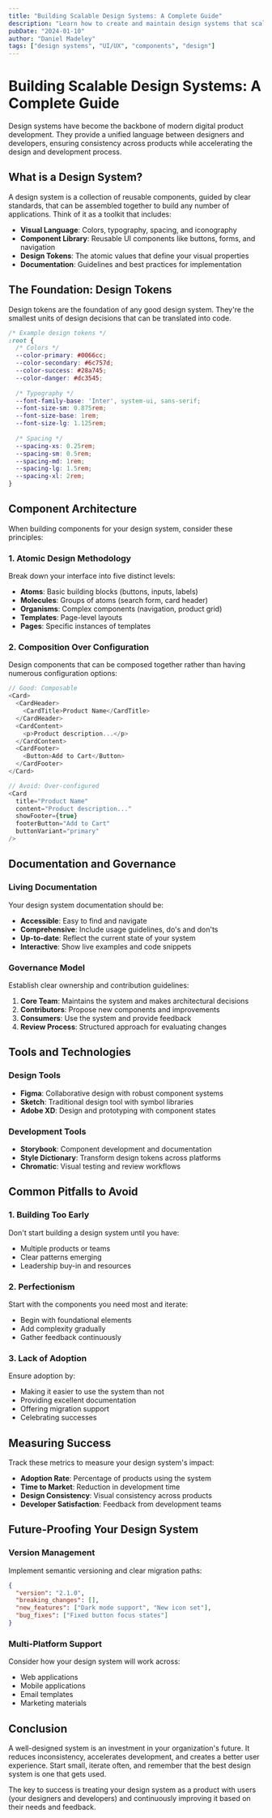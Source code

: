 ```yaml
---
title: "Building Scalable Design Systems: A Complete Guide"
description: "Learn how to create and maintain design systems that scale with your organization and improve consistency across products."
pubDate: "2024-01-10"
author: "Daniel Madeley"
tags: ["design systems", "UI/UX", "components", "design"]
---
```


# Building Scalable Design Systems: A Complete Guide

Design systems have become the backbone of modern digital product development. They provide a unified language between designers and developers, ensuring consistency across products while accelerating the design and development process.

## What is a Design System?

A design system is a collection of reusable components, guided by clear standards, that can be assembled together to build any number of applications. Think of it as a toolkit that includes:

- **Visual Language**: Colors, typography, spacing, and iconography
- **Component Library**: Reusable UI components like buttons, forms, and navigation
- **Design Tokens**: The atomic values that define your visual properties
- **Documentation**: Guidelines and best practices for implementation

## The Foundation: Design Tokens

Design tokens are the foundation of any good design system. They're the smallest units of design decisions that can be translated into code.

```css
/* Example design tokens */
:root {
  /* Colors */
  --color-primary: #0066cc;
  --color-secondary: #6c757d;
  --color-success: #28a745;
  --color-danger: #dc3545;
  
  /* Typography */
  --font-family-base: 'Inter', system-ui, sans-serif;
  --font-size-sm: 0.875rem;
  --font-size-base: 1rem;
  --font-size-lg: 1.125rem;
  
  /* Spacing */
  --spacing-xs: 0.25rem;
  --spacing-sm: 0.5rem;
  --spacing-md: 1rem;
  --spacing-lg: 1.5rem;
  --spacing-xl: 2rem;
}
```

## Component Architecture

When building components for your design system, consider these principles:

### 1. Atomic Design Methodology

Break down your interface into five distinct levels:

- **Atoms**: Basic building blocks (buttons, inputs, labels)
- **Molecules**: Groups of atoms (search form, card header)
- **Organisms**: Complex components (navigation, product grid)
- **Templates**: Page-level layouts
- **Pages**: Specific instances of templates

### 2. Composition Over Configuration

Design components that can be composed together rather than having numerous configuration options:

```javascript
// Good: Composable
<Card>
  <CardHeader>
    <CardTitle>Product Name</CardTitle>
  </CardHeader>
  <CardContent>
    <p>Product description...</p>
  </CardContent>
  <CardFooter>
    <Button>Add to Cart</Button>
  </CardFooter>
</Card>

// Avoid: Over-configured
<Card 
  title="Product Name"
  content="Product description..."
  showFooter={true}
  footerButton="Add to Cart"
  buttonVariant="primary"
/>
```

## Documentation and Governance

### Living Documentation

Your design system documentation should be:

- **Accessible**: Easy to find and navigate
- **Comprehensive**: Include usage guidelines, do's and don'ts
- **Up-to-date**: Reflect the current state of your system
- **Interactive**: Show live examples and code snippets

### Governance Model

Establish clear ownership and contribution guidelines:

1. **Core Team**: Maintains the system and makes architectural decisions
2. **Contributors**: Propose new components and improvements
3. **Consumers**: Use the system and provide feedback
4. **Review Process**: Structured approach for evaluating changes

## Tools and Technologies

### Design Tools

- **Figma**: Collaborative design with robust component systems
- **Sketch**: Traditional design tool with symbol libraries
- **Adobe XD**: Design and prototyping with component states

### Development Tools

- **Storybook**: Component development and documentation
- **Style Dictionary**: Transform design tokens across platforms
- **Chromatic**: Visual testing and review workflows

## Common Pitfalls to Avoid

### 1. Building Too Early

Don't start building a design system until you have:
- Multiple products or teams
- Clear patterns emerging
- Leadership buy-in and resources

### 2. Perfectionism

Start with the components you need most and iterate:
- Begin with foundational elements
- Add complexity gradually
- Gather feedback continuously

### 3. Lack of Adoption

Ensure adoption by:
- Making it easier to use the system than not
- Providing excellent documentation
- Offering migration support
- Celebrating successes

## Measuring Success

Track these metrics to measure your design system's impact:

- **Adoption Rate**: Percentage of products using the system
- **Time to Market**: Reduction in development time
- **Design Consistency**: Visual consistency across products
- **Developer Satisfaction**: Feedback from development teams

## Future-Proofing Your Design System

### Version Management

Implement semantic versioning and clear migration paths:

```json
{
  "version": "2.1.0",
  "breaking_changes": [],
  "new_features": ["Dark mode support", "New icon set"],
  "bug_fixes": ["Fixed button focus states"]
}
```

### Multi-Platform Support

Consider how your design system will work across:
- Web applications
- Mobile applications
- Email templates
- Marketing materials

## Conclusion

A well-designed system is an investment in your organization's future. It reduces inconsistency, accelerates development, and creates a better user experience. Start small, iterate often, and remember that the best design system is one that gets used.

The key to success is treating your design system as a product with users (your designers and developers) and continuously improving it based on their needs and feedback.